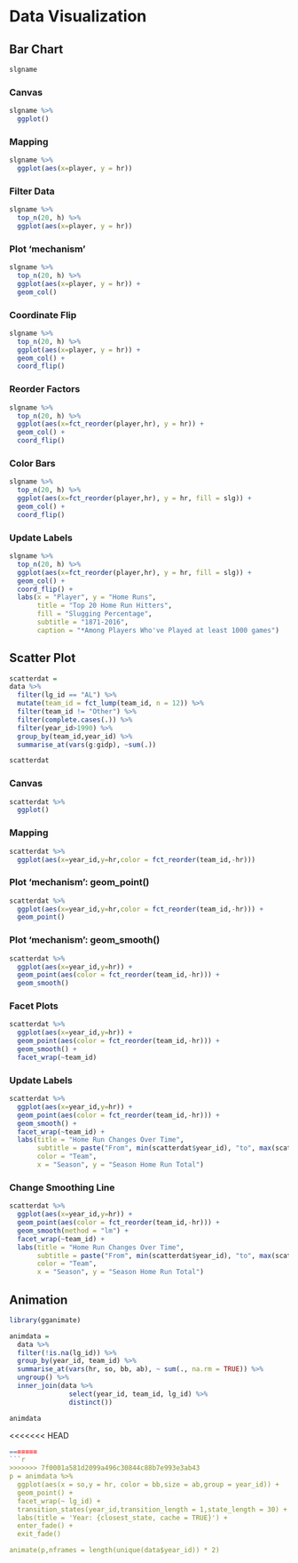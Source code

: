 # Data Visualization

## Bar Chart

```r
slgname
```

### Canvas {-}

```r
slgname %>% 
  ggplot()
```

### Mapping {-}

```r
slgname %>% 
  ggplot(aes(x=player, y = hr))
```

### Filter Data {-}

```r
slgname %>% 
  top_n(20, h) %>% 
  ggplot(aes(x=player, y = hr)) 
```

### Plot 'mechanism' {-}

```r
slgname %>% 
  top_n(20, h) %>% 
  ggplot(aes(x=player, y = hr)) +
  geom_col()
```

### Coordinate Flip {-}

```r
slgname %>% 
  top_n(20, h) %>% 
  ggplot(aes(x=player, y = hr)) +
  geom_col() +
  coord_flip()
```

### Reorder Factors {-}

```r
slgname %>% 
  top_n(20, h) %>% 
  ggplot(aes(x=fct_reorder(player,hr), y = hr)) +
  geom_col() +
  coord_flip()
```

### Color Bars {-}

```r
slgname %>% 
  top_n(20, h) %>% 
  ggplot(aes(x=fct_reorder(player,hr), y = hr, fill = slg)) +
  geom_col() +
  coord_flip()
```

### Update Labels {-}

```r
slgname %>% 
  top_n(20, h) %>% 
  ggplot(aes(x=fct_reorder(player,hr), y = hr, fill = slg)) +
  geom_col() +
  coord_flip() +
  labs(x = "Player", y = "Home Runs", 
       title = "Top 20 Home Run Hitters", 
       fill = "Slugging Percentage",
       subtitle = "1871-2016", 
       caption = "*Among Players Who've Played at least 1000 games")
```

## Scatter Plot {-}

```r
scatterdat = 
data %>% 
  filter(lg_id == "AL") %>% 
  mutate(team_id = fct_lump(team_id, n = 12)) %>% 
  filter(team_id != "Other") %>% 
  filter(complete.cases(.)) %>%
  filter(year_id>1990) %>% 
  group_by(team_id,year_id) %>% 
  summarise_at(vars(g:gidp), ~sum(.))  

scatterdat
```

### Canvas {-}

```r
scatterdat %>% 
  ggplot() 
```

### Mapping {-}

```r
scatterdat %>% 
  ggplot(aes(x=year_id,y=hr,color = fct_reorder(team_id,-hr)))
```

### Plot 'mechanism': geom_point() {-}

```r
scatterdat %>% 
  ggplot(aes(x=year_id,y=hr,color = fct_reorder(team_id,-hr))) +
  geom_point() 
```

### Plot 'mechanism': geom_smooth() {-}

```r
scatterdat %>% 
  ggplot(aes(x=year_id,y=hr)) +
  geom_point(aes(color = fct_reorder(team_id,-hr))) +
  geom_smooth()
```

### Facet Plots {-}

```r
scatterdat %>% 
  ggplot(aes(x=year_id,y=hr)) +
  geom_point(aes(color = fct_reorder(team_id,-hr))) +
  geom_smooth() +
  facet_wrap(~team_id)
```

### Update Labels {-}

```r
scatterdat %>% 
  ggplot(aes(x=year_id,y=hr)) +
  geom_point(aes(color = fct_reorder(team_id,-hr))) +
  geom_smooth() +
  facet_wrap(~team_id) +
  labs(title = "Home Run Changes Over Time",
       subtitle = paste("From", min(scatterdat$year_id), "to", max(scatterdat$year_id)),
       color = "Team",
       x = "Season", y = "Season Home Run Total")
```

### Change Smoothing Line {-}

```r
scatterdat %>% 
  ggplot(aes(x=year_id,y=hr)) +
  geom_point(aes(color = fct_reorder(team_id,-hr))) +
  geom_smooth(method = "lm") +
  facet_wrap(~team_id) +
  labs(title = "Home Run Changes Over Time",
       subtitle = paste("From", min(scatterdat$year_id), "to", max(scatterdat$year_id)),
       color = "Team",
       x = "Season", y = "Season Home Run Total")
```

## Animation

```r
library(gganimate)

animdata =
  data %>%
  filter(!is.na(lg_id)) %>%
  group_by(year_id, team_id) %>%
  summarise_at(vars(hr, so, bb, ab), ~ sum(., na.rm = TRUE)) %>%
  ungroup() %>%
  inner_join(data %>%
               select(year_id, team_id, lg_id) %>%
               distinct()) 

animdata
```


<<<<<<< HEAD
```r
=======
```r
>>>>>>> 7f0001a581d2099a496c30844c88b7e993e3ab43
p = animdata %>% 
  ggplot(aes(x = so,y = hr, color = bb,size = ab,group = year_id)) +
  geom_point() +
  facet_wrap(~ lg_id) +
  transition_states(year_id,transition_length = 1,state_length = 30) +
  labs(title = 'Year: {closest_state, cache = TRUE}') +
  enter_fade() +
  exit_fade()

animate(p,nframes = length(unique(data$year_id)) * 2)
```



<!-- ```{r, cache = TRUE} -->
<!-- library(gapminder) -->

<!-- ggplot(gapminder, aes(gdpPercap, lifeExp, size = pop, colour = country)) + -->
<!--   geom_point(alpha = 0.7, show.legend = FALSE) + -->
<!--   scale_colour_manual(values = country_colors) + -->
<!--   scale_size(range = c(2, 12)) + -->
<!--   scale_x_log10() + -->
<!--   facet_wrap(~continent) + -->
<!--   # Here comes the gganimate specific bits -->
<!--   labs(title = 'Year: {frame_time, cache = TRUE}', x = 'GDP per capita', y = 'life expectancy') + -->
<!--   transition_time(year) + -->
<!--   ease_aes('linear') -->

<!-- # file_renderer(dir = ".", prefix = "gganim_plot", overwrite = FALSE) -->
<!-- ``` -->

